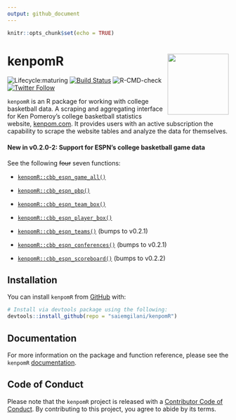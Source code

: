 ```yaml
---
output: github_document
---
```


```r
knitr::opts_chunk$set(echo = TRUE)
```

# kenpomR <a href='http://saiemgilani.github.io/kenpomR'><img src="man/figures/logo.png" align="right" height="139"/></a>

<!-- badges: start -->

![Lifecycle:maturing](https://img.shields.io/badge/lifecycle-maturing-blue.svg) [![Build Status](https://travis-ci.com/saiemgilani/kenpomR.svg?branch=master)](https://travis-ci.com/saiemgilani/kenpomR) ![R-CMD-check](https://github.com/saiemgilani/kenpomR/workflows/R-CMD-check/badge.svg) [![Twitter Follow](https://img.shields.io/twitter/follow/saiemgilani?style=social)](https://twitter.com/saiemgilani) <!-- badges: end -->

`kenpomR` is an R package for working with college basketball data. A scraping and aggregating interface for Ken Pomeroy's college basketball statistics website, [kenpom.com](https://kenpom.com). It provides users with an active subscription the capability to scrape the website tables and analyze the data for themselves.

#### New in v0.2.0-2: Support for ESPN's college basketball game data

See the following ~~four~~ seven functions:

- [```kenpomR::cbb_espn_game_all()```](https://saiemgilani.github.io/kenpomR/reference/cbb_espn_game_all.html)
- [```kenpomR::cbb_espn_pbp()```](https://saiemgilani.github.io/kenpomR/reference/cbb_espn_pbp.html)
- [```kenpomR::cbb_espn_team_box()```](https://saiemgilani.github.io/kenpomR/reference/cbb_espn_team_box.html)

- [```kenpomR::cbb_espn_player_box()```](https://saiemgilani.github.io/kenpomR/reference/cbb_espn_player_box.html)

- [```kenpomR::cbb_espn_teams()```](https://saiemgilani.github.io/kenpomR/reference/cbb_espn_teams.html) (bumps to v0.2.1)

- [```kenpomR::cbb_espn_conferences()```](https://saiemgilani.github.io/kenpomR/reference/cbb_espn_conferences.html) (bumps to v0.2.1)

- [```kenpomR::cbb_espn_scoreboard()```](https://saiemgilani.github.io/kenpomR/reference/cbb_espn_scoreboard.html) (bumps to v0.2.2)

## Installation

You can install `kenpomR` from [GitHub](https://github.com/saiemgilani/kenpomR) with:

``` r
# Install via devtools package using the following:
devtools::install_github(repo = "saiemgilani/kenpomR")
```

## Documentation

For more information on the package and function reference, please see the `kenpomR` [documentation](https://saiemgilani.github.io/kenpomR/).

## Code of Conduct

Please note that the `kenpomR` project is released with a [Contributor Code of Conduct](https://contributor-covenant.org/version/2/0/CODE_OF_CONDUCT.html). By contributing to this project, you agree to abide by its terms.
